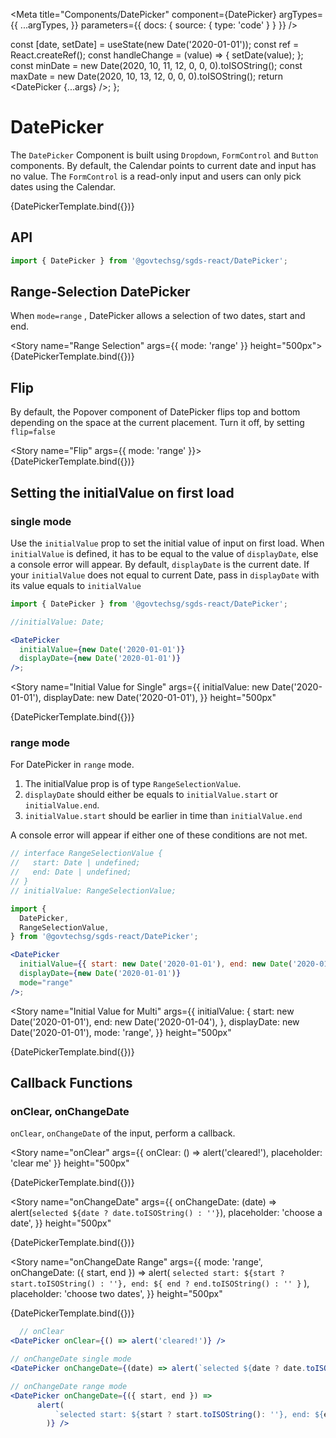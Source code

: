 
<Meta
  title="Components/DatePicker"
  component={DatePicker}
  argTypes={{
    ...argTypes,
  }}
  parameters={{ docs: { source: { type: 'code' } } }}
/>

  const [date, setDate] = useState(new Date('2020-01-01'));
  const ref = React.createRef();
  const handleChange = (value) => {
    setDate(value);
  };
  const minDate = new Date(2020, 10, 11, 12, 0, 0, 0).toISOString();
  const maxDate = new Date(2020, 10, 13, 12, 0, 0, 0).toISOString();
  return <DatePicker {...args} />;
};

# DatePicker

The `DatePicker` Component is built using `Dropdown`, `FormControl` and `Button` components.
By default, the Calendar points to current date and input has no value. The `FormControl` is a read-only input and users can only pick dates using the Calendar.

<Canvas>
  <Story name="Default" args={{}} height="500px">
    {DatePickerTemplate.bind({})}
  </Story>
</Canvas>

## API

```jsx
import { DatePicker } from '@govtechsg/sgds-react/DatePicker';
```

<ArgsTable story="Default" />

## Range-Selection DatePicker

When `mode=range` , DatePicker allows a selection of two dates, start and end.

<Story name="Range Selection" args={{ mode: 'range' }} height="500px">
  {DatePickerTemplate.bind({})}
</Story>

## Flip

By default, the Popover component of DatePicker flips top and bottom depending on the space at the current placement. Turn it off, by setting `flip=false`

<Story name="Flip" args={{ mode: 'range' }}>
  {DatePickerTemplate.bind({})}
</Story>

## Setting the initialValue on first load

### single mode

Use the `initialValue` prop to set the initial value of input on first load.
When `initialValue` is defined, it has to be equal to the value of `displayDate`, else a console error will appear.
By default, `displayDate` is the current date. If your `initialValue` does not equal to current Date, pass in `displayDate` with its value equals to `initialValue`

```jsx
import { DatePicker } from '@govtechsg/sgds-react/DatePicker';

//initialValue: Date;

<DatePicker
  initialValue={new Date('2020-01-01')}
  displayDate={new Date('2020-01-01')}
/>;
```

<Story
  name="Initial Value for Single"
  args={{
    initialValue: new Date('2020-01-01'),
    displayDate: new Date('2020-01-01'),
  }}
  height="500px"
>
  {DatePickerTemplate.bind({})}
</Story>

### range mode

For DatePicker in `range` mode.

1. The initialValue prop is of type `RangeSelectionValue`.
2. `displayDate` should either be equals to `initialValue.start` or `initialValue.end`.
3. `initialValue.start` should be earlier in time than `initialValue.end`

A console error will appear if either one of these conditions are not met.

```jsx
// interface RangeSelectionValue {
//   start: Date | undefined;
//   end: Date | undefined;
// }
// initialValue: RangeSelectionValue;

import {
  DatePicker,
  RangeSelectionValue,
} from '@govtechsg/sgds-react/DatePicker';

<DatePicker
  initialValue={{ start: new Date('2020-01-01'), end: new Date('2020-01-04') }}
  displayDate={new Date('2020-01-01')}
  mode="range"
/>;
```

<Story
  name="Initial Value for Multi"
  args={{
    initialValue: {
      start: new Date('2020-01-01'),
      end: new Date('2020-01-04'),
    },
    displayDate: new Date('2020-01-01'),
    mode: 'range',
  }}
  height="500px"
>
  {DatePickerTemplate.bind({})}
</Story>

## Callback Functions

### onClear, onChangeDate

`onClear`, `onChangeDate` of the input, perform a callback.

<Story
  name="onClear"
  args={{ onClear: () => alert('cleared!'), placeholder: 'clear me' }}
  height="500px"
>
  {DatePickerTemplate.bind({})}
</Story>

<Story
  name="onChangeDate"
  args={{
    onChangeDate: (date) => alert(`selected ${date ? date.toISOString() : ''}`),
    placeholder: 'choose a date',
  }}
  height="500px"
>
  {DatePickerTemplate.bind({})}
</Story>

<Story
  name="onChangeDate Range"
  args={{
    mode: 'range',
    onChangeDate: ({ start, end }) =>
      alert(
        `selected start: ${start ? start.toISOString() : ''}, end: ${
          end ? end.toISOString() : ''
        }`
      ),
    placeholder: 'choose two dates',
  }}
  height="500px"
>
  {DatePickerTemplate.bind({})}
</Story>

```jsx
  // onClear
<DatePicker onClear={() => alert('cleared!')} />

// onChangeDate single mode
<DatePicker onChangeDate={(date) => alert(`selected ${date ? date.toISOString(): ''}`)} />

// onChangeDate range mode
<DatePicker onChangeDate={({ start, end }) =>
      alert(
          `selected start: ${start ? start.toISOString(): ''}, end: ${end ? end.toISOString(): ''}`
        )} />
```

